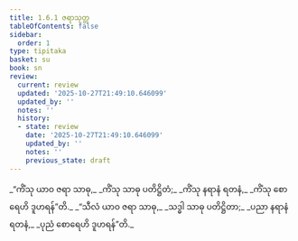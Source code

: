 ```yaml
---
title: 1.6.1 ဇရာသုတ္တ
tableOfContents: false
sidebar:
  order: 1
type: tipitaka
basket: su
book: sn
review:
  current: review
  updated: '2025-10-27T21:49:10.646099'
  updated_by: ''
  notes: ''
  history:
  - state: review
    date: '2025-10-27T21:49:10.646099'
    updated_by: ''
    notes: ''
    previous_state: draft
---
```



<ReviewStatus review={frontmatter.review} showDetails={true} />

<HypothesisAnnotation frontmatter={frontmatter} />

<DynamicBreadcrumb />

<Division number="51" book="sn" e="ch" v="18" p="287">

<Paragraph number="288" type="verses" book="sn">
_“ကိံသု ယာဝ ဇရာ သာဓု,_  
_ကိံသု သာဓု ပတိဋ္ဌိတံ;_  
_ကိံသု နရာနံ ရတနံ,_  
_ကိံသု စောရေဟိ ဒူဟရန်”တိ._  

</Paragraph>

<Paragraph number="289" type="verses" book="sn">
_“သီလံ ယာဝ ဇရာ သာဓု,_  
_သဒ္ဓါ သာဓု ပတိဋ္ဌိတာ;_  
_ပညာ နရာနံ ရတနံ,_  
_ပုညံ စောရေဟိ ဒူဟရန်”တိ._
</Paragraph>
</Division>